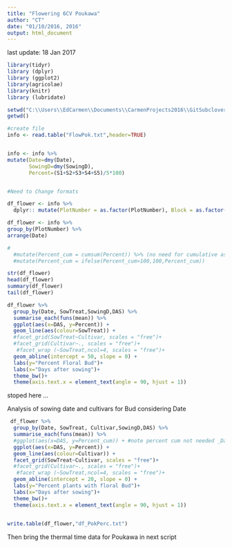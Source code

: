```yaml
---
title: "Flowering 6CV Poukawa"
author: "CT"
date: "01/10/2016, 2016"
output: html_document
---
```

last update: 18 Jan 2017

```r
library(tidyr)
library (dplyr)
library (ggplot2)
library(agricolae)
library(knitr)
library (lubridate)

```


```r
setwd("C:\\Users\\EdCarmen\\Documents\\CarmenProjects2016\\GitSubclover\\FlowPok")
getwd()

#create file
info <- read.table("FlowPok.txt",header=TRUE)


info <- info %>%
mutate(Date=dmy(Date),
       SowingD=dmy(SowingD), 
       Percent=(S1+S2+S3+S4+S5)/5*100)


#Need to Change formats 

df_flower <- info %>%
  dplyr:: mutate(PlotNumber = as.factor(PlotNumber), Block = as.factor(Block),DAS = as.numeric(DAS))

df_flower <- info %>%
group_by(PlotNumber) %>%
arrange(Date) 

#
  #mutate(Percent_cum = cumsum(Percent)) %>% (no need for cumulative as data was already cumulative from the field notes )
  #mutate(Percent_cum = ifelse(Percent_cum>100,100,Percent_cum))

str(df_flower)
head(df_flower)
summary(df_flower)
tail(df_flower)


```


```r

df_flower %>%
  group_by(Date, SowTreat,SowingD,DAS) %>%
  summarise_each(funs(mean)) %>%
  ggplot(aes(x=DAS, y=Percent)) + 
  geom_line(aes(colour=SowTreat)) +
  #facet_grid(SowTreat~Cultivar, scales = "free")+
  #facet_grid(Cultivar~., scales = "free")+
   #facet_wrap (~SowTreat,ncol=4, scales = "free")+
  geom_abline(intercept = 50, slope = 0) +
  labs(y="Percent Floral Bud")+
  labs(x="Days after sowing")+
  theme_bw()+
  theme(axis.text.x = element_text(angle = 90, hjust = 1))

```


stoped here ...

Analysis of sowing date and cultivars for Bud considering Date 

```r

 df_flower %>%
  group_by(Date, SowTreat, Cultivar,SowingD,DAS) %>%
  summarise_each(funs(mean)) %>%
  #ggplot(aes(x=DAS, y=Percent_cum)) + #note percent cum not needed _Data already formated in excel (S4 onward)
  ggplot(aes(x=DAS, y=Percent)) +
  geom_line(aes(colour=Cultivar)) +
  facet_grid(SowTreat~Cultivar, scales = "free")+
  #facet_grid(Cultivar~., scales = "free")+
   #facet_wrap (~SowTreat,ncol=4, scales = "free")+
  geom_abline(intercept = 20, slope = 0) +
  labs(y="Percent plants with floral Bud")+
  labs(x="Days after sowing")+
  theme_bw()+
  theme(axis.text.x = element_text(angle = 90, hjust = 1))
 

write.table(df_flower,"df_PokPerc.txt")

```

Then bring the thermal time data for Poukawa in next script 

